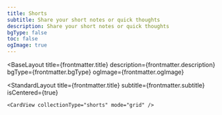 ```yaml
---
title: Shorts
subtitle: Share your short notes or quick thoughts
description: Share your short notes or quick thoughts
bgType: false
toc: false
ogImage: true
---
```



<BaseLayout
  title={frontmatter.title}
  description={frontmatter.description}
  bgType={frontmatter.bgType}
  ogImage={frontmatter.ogImage}
>
  <StandardLayout
    title={frontmatter.title}
    subtitle={frontmatter.subtitle}
    isCentered={true}
  >
    <CardView collectionType="shorts" mode="grid" />
  </StandardLayout>
</BaseLayout>
